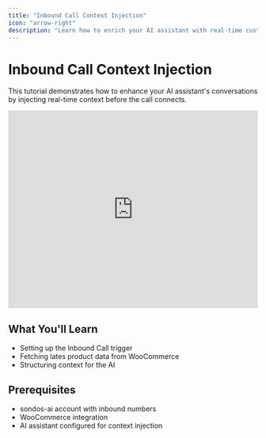 ```yaml
---
title: "Inbound Call Context Injection"
icon: "arrow-right"
description: "Learn how to enrich your AI assistant with real-time customer data"
---
```


# Inbound Call Context Injection

This tutorial demonstrates how to enhance your AI assistant's conversations by injecting real-time context before the call connects.

<iframe
  width="100%"
  height="400"
  src="https://www.youtube.com/embed/zTyH4wnPyIo?si=N0qqwnwnVskcsr2g"
  title="Tutorial: Inbound Call Context Injection"
  frameBorder="0"
  allow="accelerometer; autoplay; clipboard-write; encrypted-media; gyroscope; picture-in-picture"
  allowFullScreen></iframe>

## What You'll Learn

- Setting up the Inbound Call trigger
- Fetching lates product data from WooCommerce
- Structuring context for the AI

## Prerequisites

- sondos-ai account with inbound numbers
- WooCommerce integration
- AI assistant configured for context injection
